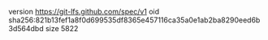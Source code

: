 version https://git-lfs.github.com/spec/v1
oid sha256:821b13fef1a8f0d699535df8365e457116ca35a0e1ab2ba8290eed6b3d564dbd
size 5822
